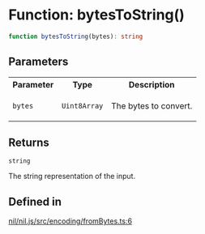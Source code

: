 # Function: bytesToString()

```ts
function bytesToString(bytes): string
```

## Parameters

<table>
<tr>
<th>Parameter</th>
<th>Type</th>
<th>Description</th>
</tr>
<tr>
<td>

`bytes`

</td>
<td>

`Uint8Array`

</td>
<td>

The bytes to convert.

</td>
</tr>
</table>

## Returns

`string`

The string representation of the input.

## Defined in

[nil/nil.js/src/encoding/fromBytes.ts:6](https://github.com/NilFoundation/nil.js/blob/d8bba16997233f201c54e5c49ccea4dad0518b53/src/encoding/fromBytes.ts#L6)
